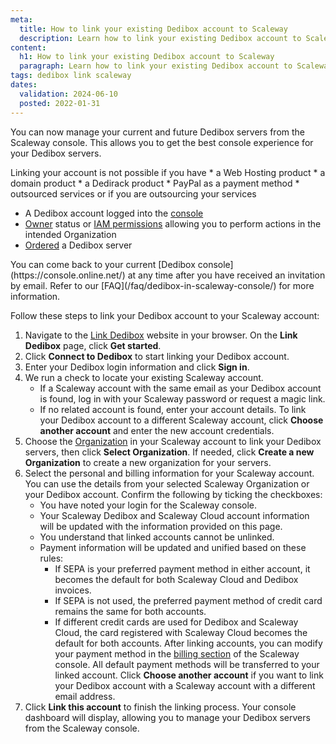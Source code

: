 ```yaml
---
meta:
  title: How to link your existing Dedibox account to Scaleway
  description: Learn how to link your existing Dedibox account to Scaleway with our comprehensive step-by-step guide. Follow our instructions to integrate and manage your Dedibox servers through the Scaleway console.
content:
  h1: How to link your existing Dedibox account to Scaleway
  paragraph: Learn how to link your existing Dedibox account to Scaleway with our comprehensive step-by-step guide. Follow our instructions to integrate and manage your Dedibox servers through the Scaleway console.
tags: dedibox link scaleway
dates:
  validation: 2024-06-10
  posted: 2022-01-31
---
```


You can now manage your current and future Dedibox servers from the Scaleway console. This allows you to get the best console experience for your Dedibox servers.

<Message type="important">
  Linking your account is not possible if you have
  * a Web Hosting product
  * a domain product
  * a Dedirack product
  * PayPal as a payment method
  * outsourced services or if you are outsourcing your services
</Message>

<Macro id="requirements" />

- A Dedibox account logged into the [console](https://console.online.net)
- [Owner](/identity-and-access-management/iam/concepts/#owner) status or [IAM permissions](/identity-and-access-management/iam/concepts/#permission) allowing you to perform actions in the intended Organization
- [Ordered](/bare-metal/dedibox/how-to/order-dedibox) a Dedibox server

<Message type="tip">
  You can come back to your current [Dedibox console](https://console.online.net/) at any time after you have received an invitation by email. Refer to our [FAQ](/faq/dedibox-in-scaleway-console/) for more information.
</Message>

Follow these steps to link your Dedibox account to your Scaleway account:

1. Navigate to the [Link Dedibox](https://link-dedibox.scaleway.com/) website in your browser. On the **Link Dedibox** page, click **Get started**.
2. Click **Connect to Dedibox** to start linking your Dedibox account.
3. Enter your Dedibox login information and click **Sign in**.
4. We run a check to locate your existing Scaleway account.
   - If a Scaleway account with the same email as your Dedibox account is found, log in with your Scaleway password or request a magic link.
   - If no related account is found, enter your account details.
        <Message type="tip">
          To link your Dedibox account to a different Scaleway account, click **Choose another account** and enter the new account credentials.
        </Message>
5. Choose the [Organization](/identity-and-access-management/iam/concepts/#organization) in your Scaleway account to link your Dedibox servers, then click **Select Organization**.
      <Message type="tip">If needed, click **Create a new Organization** to create a new organization for your servers.</Message>
6. Select the personal and billing information for your Scaleway account. You can use the details from your selected Scaleway Organization or your Dedibox account. Confirm the following by ticking the checkboxes:
     - You have noted your login for the Scaleway console.
     - Your Scaleway Dedibox and Scaleway Cloud account information will be updated with the information provided on this page.
     - You understand that linked accounts cannot be unlinked.
     - Payment information will be updated and unified based on these rules:
       - If SEPA is your preferred payment method in either account, it becomes the default for both Scaleway Cloud and Dedibox invoices.
       - If SEPA is not used, the preferred payment method of credit card remains the same for both accounts.
       - If different credit cards are used for Dedibox and Scaleway Cloud, the card registered with Scaleway Cloud becomes the default for both accounts.
            <Message type="tip">
              After linking accounts, you can modify your payment method in the [billing section](https://console.scaleway.com/billing/payment) of the Scaleway console. All default payment methods will be transferred to your linked account.
            </Message>
            <Message type="note">
              Click **Choose another account** if you want to link your Dedibox account with a Scaleway account with a different email address.
            </Message>
7. Click **Link this account** to finish the linking process. Your console dashboard will display, allowing you to manage your Dedibox servers from the Scaleway console.

